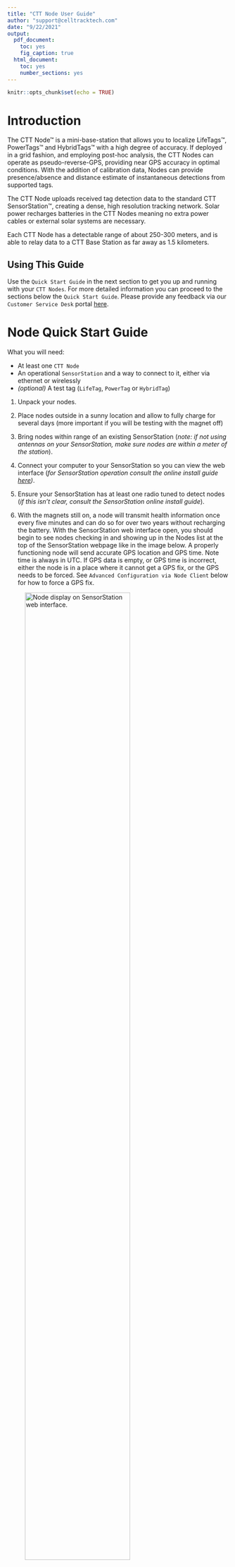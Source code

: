 ```yaml
---
title: "CTT Node User Guide"
author: "support@celltracktech.com"
date: "9/22/2021"
output:
  pdf_document:
    toc: yes
    fig_caption: true
  html_document:
    toc: yes
    number_sections: yes
---
```


```r
knitr::opts_chunk$set(echo = TRUE)
```


# Introduction

The CTT Node™ is a mini-base-station that allows you to localize LifeTags™, PowerTags™ and HybridTags™ with a high degree of accuracy. If deployed in a grid fashion, and employing post-hoc analysis, the CTT Nodes can operate as pseudo-reverse-GPS, providing near GPS accuracy in optimal conditions. With the addition of calibration data, Nodes can provide presence/absence and distance estimate of instantaneous detections from supported tags.

The CTT Node uploads received tag detection data to the standard CTT SensorStation™, creating a dense, high resolution tracking network. Solar power recharges batteries in the CTT Nodes meaning no extra power cables or external solar systems are necessary.

Each CTT Node has a detectable range of about 250-300 meters, and is able to relay data to a CTT Base Station as far away as 1.5 kilometers.

## Using This Guide

Use the `Quick Start Guide` in the next section to get you up and running with your `CTT Nodes`. For more detailed information you can proceed to the sections below the `Quick Start Guide`. Please provide any feedback via our `Customer Service Desk` portal [here](https://celltracktech.com/support-customer-service-desk/).

# Node Quick Start Guide

What you will need:

* At least one `CTT Node`
* An operational `SensorStation` and a way to connect to it, either via ethernet or wirelessly
* *(optional)* A test tag (`LifeTag`, `PowerTag` or `HybridTag`)

1. Unpack your nodes.

2. Place nodes outside in a sunny location and allow to fully charge for several days (more important if you will be testing with the magnet off)

2. Bring nodes within range of an existing SensorStation (*note: if not using antennas on your SensorStation, make sure nodes are within a meter of the station*).

3. Connect your computer to your SensorStation so you can view the web interface (*for SensorStation operation consult the online install guide [here](https://cellular-tracking-technologies.github.io/ctt_documentation/v2-SensorStation-User-Guide.html#connecting-to-your-sensorstation-web-interface))*.

4. Ensure your SensorStation has at least one radio tuned to detect nodes (*if this isn't clear, consult the SensorStation online install guide*).

5. With the magnets still on, a node will transmit health information once every five minutes and can do so for over two years without recharging the battery. With the SensorStation web interface open, you should begin to see nodes checking in and showing up in the Nodes list at the top of the SensorStation webpage like in the image below. A properly functioning node will send accurate GPS location and GPS time. Note time is always in UTC. If GPS data is empty, or GPS time is incorrect, either the node is in a place where it cannot get a GPS fix, or the GPS needs to be forced. See `Advanced Configuration via Node Client` below for how to force a GPS fix.

![*Node display on SensorStation web interface.*](/Users/davidlapuma/Dropbox/CTT_Git/ctt_documentation/images/NodesOnSensorStation.png){#id .class width=75%}

6. If you have a test tag, you can place it near the nodes and remove the magnet on the node case. Removing the magnet activates the node radio to listen for tags. You should begin to see tag data flowing in on SensorStation web interface under the radio(s) you programmed to listen for nodes.

![*Here `Radio 1` is set to detect `Nodes`, while `Radio 2` is set to detect `Tags`. Looking at the data displayed you can see that `Radio 1` data includes a `Node ID` and the `RSSI` is the signal strength of the `Tag` hitting the `Node`, while `Radio 2` data is simply the tags being directely detected by the antenna on `Radio 2`, and therefore the `RSSI` refers to the signal strength of the `Tag` hitting the antenna on `Radio 2.`*](/Users/davidlapuma/Dropbox/CTT_Git/ctt_documentation/images/NodeDataOnSensorStation.png){#id .class width=75%}

7. If you are deploying your `Nodes`, go ahead and remove the magnets and store them somewhere safe. You will want to reuse them if you ever want to shut down a node for storage.

8. Attach your node to an appropriately sized support structure. We recommend 1/2" - 3/4" diameter EMT conduit, but there is no rule as to what can or can't be used. We also recommend placing your nodes at least 2 meters off of the ground.

9. Place your nodes in the field within 1-1.5km of your SensorStation.

10. Once set up, return to your SensorStation and ensure that all nodes are checking in. Ultimately you want your nodes to be received 100% of the time, so looking at your data after a few days will help diagnose any nodes 'on the fringe'.

11. For any nodes not being detected consistently, you should consider one of the following possible solutions:
* Move 'fringe' nodes closer to the SensorStation
* Boost the node power by modifying the node's settings using the `Node Client` tool (see below)
* Add additional antennas pointed at the problem node(s)
* Add additional SensorStations to fill coverage gaps

# Initial Node Setup
 
Because of shipping laws, your node arrives with a partially-charged Lithium battery and should be placed in the sun for several days prior to deployment to get its battery up to full charge.

## Unboxing

![*Node packaged for shipping*](/Users/davidlapuma/Dropbox/CTT_Git/ctt_documentation/images/NodeWrapped(1).jpg){#id .class width=50%}

Remove the packing material that surrounds your node. You can do this by removing the two nuts on the mounting bracket, which will then allow you to slide the bubble wrap off of the node and save it for future use. 

Notice that there is a piece of blue tape securing a magnet to the node.

![*Node with bubblewrap removed*](/Users/davidlapuma/Dropbox/CTT_Git/ctt_documentation/images/NodeUnwrapped(2).jpg){#id .class width=50%}

This magnet operates the switch that determines whether your node is searching for tags. Note that even with the magnet on the node, your node will send health reports every five minutes. It can do this on a fully charged battery for over two years without charging, so is fine for storage. Once you remove the magnet, though, your node will function for roughly one week without a charge. We recommend only removing the magnet when deploying your nodes, or for temporary testing.

![*Note the black dot on the node indicates where the magnet must be aligned when not in use*](/Users/davidlapuma/Dropbox/CTT_Git/ctt_documentation/images/NodeMagnet(3).jpg){#id .class width=50%}


Once you deploy your nodes, be sure to save the magnets for future use.

# Attaching Your Node

Each node comes with the necessary hardware for mounting it to various materials. We typically recommend 3/4" or 1/2" EMT conduit, but you can mount it to practically anything. We recommend mounting your node either horizontally, with the solar panel facing the sky, or vertically, with the solar panel facing south, for optimal recharging performance. 

![*Node mounted horizontally at Bernheim Forest, Kentucky*](/Users/davidlapuma/Dropbox/CTT_Git/ctt_documentation/images/NodeBernheim.jpg){#id .class width=50%}

![*Node mounted upright and facing south, at The Nature Conservancy's South Cape May Meadows Preserve, Cape May, NJ*](/Users/davidlapuma/Dropbox/CTT_Git/ctt_documentation/images/NodeMeadows.jpg){#id .class width=50%}

## A note about solar recharging

Note that mounting your node in shade, or canopy cover, will reduce recharge times and may require you to periodically move the node to a sunny location for recharging, or subsidize the node with an additional battery back (each node comes with a USB port which can be used for attaching an additional power supply).

# SensorStation Pairing

There is no need to pair a node to a SensorStation. Simply placing the node within the range of a SensorStation antenna will cause the SensorStation to detect and process node data. 

# Operation Tips

As a rule of thumb we recommend placing all nodes within 1-1.5km of a SensorStation. It is possible to increase the distance depending on your choice of antennas, but this distance has proved effective for many installations. Topography, density of vegetation, and other factors may impact the detection distance. 

Since each node transmits health information every five minutes, one good benchmark when testing you nodes is to ensure that your SensorStation is detecting each node at least every five minutes. If not, you will likely be losing some data which will only be recoverable by opening the node, removing and reading the internal SD card. Put another way, any data not received by the SensorStation will not be sent later, but resides only on the internal node SD card. **Using a node without a SensorStation is not recommended and outside of the manufacturer specs.**

## Connecting to the external USB port

Each shipment of nodes comes with a 4-pin to USB-A adapter. This allows you to access the USB 

![*Node with USB cover installed*](/Users/davidlapuma/Dropbox/CTT_Git/ctt_documentation/images/NodeUSBCover(5).jpg){#id .class width=50%}

![*Node with USB cover removed, exposing 4 pins*](/Users/davidlapuma/Dropbox/CTT_Git/ctt_documentation/images/NodeUSBPort(6).jpg){#id .class width=50%}

![*Node with 4-pin to USB-A adapter inserted* ](/Users/davidlapuma/Dropbox/CTT_Git/ctt_documentation/images/NodeUSBAdapterIn(8).jpg){#id .class width=50%}


## Opening your Node

If you need to access the internal SD card, or troubleshoot a node, you can access it by removing the single screw on the bottom of the case, and separating the top of the node from the bottom with a little squeeze and pull procedure. 

![*First remove the screw in the bottom of the Node*](/Users/davidlapuma/Dropbox/CTT_Git/ctt_documentation/images/NodeScrewOut(9).jpg){#id .class width=50%}

![*Then apply equal pressure to the long sides of the case, and pull the top and bottom apart*](/Users/davidlapuma/Dropbox/CTT_Git/ctt_documentation/images/NodeOpen1(10).jpg){#id .class width=50%}

![*Closeup of the Node board*](/Users/davidlapuma/Dropbox/CTT_Git/ctt_documentation/images/NodeCloseUpInternal(12).jpg){#id .class width=50%}


On the board you will notice several buttons. Pressing them has the corresponding effect:

* `SW1` - Long-press forces the node to restart.
* `SW2` - Long-press forces the node to send a health message (requires a SensorStation to determine success).
* `SW3` - Long-press forces the node to look for new firmware on the SD card, and if it finds it, to install it.

The Micro USB port is also apparent in the lower right side of the board, and labled `USB`. You can use this port to connect your node directly to a computer.

# Advanced Configuration via Node Client

You can use a development program we've created called `Node Client` to troubleshoot your node and modify several parameters. The latest version of `Node Client` can be downloaded from our support Slack workspace under the `#ctt_nodes` channel. If you don't already have access, please email us at support@celltracktech.com. You can connect your node to a computer using either the provided 4-pin -> USB adapter and the port on the underside of the node, or the micro-usb port directly on the board (after opening the node).

## Opening Node Client

![](/Users/davidlapuma/Dropbox/CTT_Git/ctt_documentation/images/nodeClientFolderSelect.png){#id .class width=75%}

After downloading the `node-client_0_2_0_0.zip` folder to your computer, expand it in your location of choice and open the now-uncompressed folder.


![*Inside the `node-client` folder you'll find two folders, `Assets` and `bin`*](/Users/davidlapuma/Dropbox/CTT_Git/ctt_documentation/images/binSelect.png){#id .class width=75%}

![*Inside the `bin` folder you'll see a folder titled `Debug`*](/Users/davidlapuma/Dropbox/CTT_Git/ctt_documentation/images/DebugSelect.png){#id .class width=75%}

You will see two folders. Open the one labeled `bin`, and then the one labeled `Debug`.

![*Contents of the `Debug` folder showing the `node-client` application*](/Users/davidlapuma/Dropbox/CTT_Git/ctt_documentation/images/NodeClientSelect.png){#id .class width=75%}

Within `Debug` you will find the application file `node-client`. Double-click `node-client` to run the program.

![*Opening screen of `Node Client`*](/Users/davidlapuma/Dropbox/CTT_Git/ctt_documentation/images/NodeClient1.png){#id .class width=75%}

Upon opening Node Client you will see the main screen with Steps 1 - 4 outlined. The window to the right is actually a screenshot of Device Manager - not Device Manager itself (hence "Figure 1"), but gives you an idea of what your Device Manager should look like if you have the proper drivers installed. If not, the blue link that says "Driver" can be clicked to take you to the `Silicon Labs` website. Click on the `DOWNLOADS` tab to access the appropriate driver for your operating system. **After installing the driver you must restart your computer. You must have the Silicon Labs driver installed to run Node Client.**

![*Clicking on `Update Ports` should populate both steps 2 and 3 values. If not you may need to install the proper driver.*](/Users/davidlapuma/Dropbox/CTT_Git/ctt_documentation/images/NodeClient2.png){#id .class width=75%}

With the proper driver installed, you can click on `Update Ports` which will then populate Steps 2 and 3 with values for available `COM` ports and default `Baud Rate`. You may have multiple `COM` ports available, so ensure that the one selected refers to your Silicon Labs driver port.

![*Clicking `Open` will open the USB connection between the Node and your computer.* ](/Users/davidlapuma/Dropbox/CTT_Git/ctt_documentation/images/NodeClient3.png){#id .class width=75%}

Once you have selected the appropriate port and baud rate, click the `Open` button in Step 4. 

![*Once the port is open, the button under `Step 4` will show `Close`. Clicking on it again will then close the port and disconnect the node from the computer.*](/Users/davidlapuma/Dropbox/CTT_Git/ctt_documentation/images/NodeClient4.png){#id .class width=75%}

This opens the port; once the port is open, the button will change to `Close`. Clicking on `Close` will close your connection- so leave it open and click on the `Local Console` button on the left sidebar of the window (upper left corner, under the `USB` button).

![*With the port now open, you can click on `Local Console` to interact with your node in real-time.*](/Users/davidlapuma/Dropbox/CTT_Git/ctt_documentation/images/NodeClient5.png){#id .class width=75%}

Once in the `Local Console` section you'll see three windows: `Device Info`, `Tag Detections` and `Settings Summary`. Each of these windows have associated menus and buttons. 

![*Device info showing dropdown options*](/Users/davidlapuma/Dropbox/CTT_Git/ctt_documentation/images/NodeClient6.png){#id .class width=75%}


## Device Info Window


Device Info provides several pieces of information by default:

* `BatteryVolts` - current battery voltage
* `SolarCurrent` - instantaneous information on solar current being pushed into the battery
* `SolarVolts` - instantaneous information on solar voltage being received via the solar panel
* `TemperatureCelcius` - the instantaneous temperature of the node board

At the bottom of the `Device Info` window there is a dropdown menu. Select any of the dropdown menu items and click the `Submit` button to issue a command to the node. Below are the menu items and their respective actions.

* `Serial Number` - causes the  `Device Info` window to display the `DeviceID` and `Firmware` version.

* `GPS Fix` - causes the Node to take a GPS fix, and display the `Latitude` and `Longitude` in the `Device Info` window.

* `Health Report` - causes the Node to transmit a health report. If a SensorStation is within range, the SensorStation should detect the health report. Note that there is no acknowledgment of success within `Node Client`.

* `Relay Beeps` - causes the Node to transmit whatever beep data is currently in the buffer. If a SensorStation is within range, the SensorStation should detect the beep records. Note that there is no acknowledgment of success within `Node Client`.

* `Dynamics` - *this has no current application and is legacy option from a specific modified node that is not currently in production.*

![*Here `GPS Fix` is selected from the dropdown, and the `Submit` button has been pressed, causing the Node to take a GPS fix and display the results in the `Device Info` window.*](/Users/davidlapuma/Dropbox/CTT_Git/ctt_documentation/images/NodeClient7.png){#id .class width=75%}


## Tag Detections Window
If there are any tags within range of the node, you will see detection data populating in the `Tag Detections` window. These data include:

* `Detection Time (Local)` - a date/time stamp in your local timezone.
* `Tag Id` - the 8-digit tag ID from either a **LifeTag**, **PowerTag** or **HybridTag**
* `Signal (dBm)` - the signal strength of the tag detection, measured in dBm, or *the power level measured in decibels relative to one milliwatt.*

While the `Tag Detections` window is pretty self explanatory, it also contains the button for updating the node firmware. If you have downloaded a more recent firmware version, you can load that firmware onto your node by pressing the `Firmware` button which will then open your file explorer. Updating the firmware is covered more extensively in the `Updating Your Node Firmware` section.


![*Pressing the `Refresh` button under the `Settings Summary` window causes the available settings to populate and gives you the opportunity to edit setting values.*](/Users/davidlapuma/Dropbox/CTT_Git/ctt_documentation/images/NodeClient8.png){#id .class width=75%}


## Settings Summary Window

This window will initially be empty until you press the `Refresh` button. Once pressed, the available settings will populate the window, each with a gear button in the rightmost column.

To modify a setting's parameter, click on the associated `gear icon` which will open a popup window specific to that setting. 

![*Clicking on the gear icon in the rightmost cell of each setting row opens the parameterization window for that setting.*](/Users/davidlapuma/Dropbox/CTT_Git/ctt_documentation/images/NodeClient9.png){#id .class width=75%}

Here we have selected the `RadioTxPower` setting, which allows us to increase the power output of our onboard 434Mhz radio, thereby increasing the reach of our node to a nearby SensorStation. These parameters haven't been fully documented, so please consult with support@celltracktech.com before modifying settings unless otherwise specified in this guide. For instance, **`RadioTxPower` can be modified up to 10dBm, but should not be set greater than that.** To modify a value down below zero, use the negative value, for example, a value of **-10** for `RadioTxPower` would reduce the power output by -10dBm.


![*Here you can modify the value, click `Send`, close the popup window, and then click `Save` and then `Refresh` at the bottom of the Settings Summary window.*](/Users/davidlapuma/Dropbox/CTT_Git/ctt_documentation/images/NodeClient10.png){#id .class width=75%}

To save these settings you first must click the `Send` button on the popup dialogue, and then click the `Save` button at the bottom of `Settings Summary`. To confirm that the settings have been set and saved, click the `Refresh` button at the bottom of the`Settings Summary` window.

![*If done correctly, you should see the setting value updated in the `Settings Summary` table.*](/Users/davidlapuma/Dropbox/CTT_Git/ctt_documentation/images/NodeClient11.png){#id .class width=75%}

Above you can see that the `RadioTxPower` has been successfully updated to +10dBm.


![*The `Directory` window in the `File Transfer` section.* ](/Users/davidlapuma/Dropbox/CTT_Git/ctt_documentation/images/NodeClient12.png){#id .class width=75%}

## File Transfer

Moving back to the left sidebar you see another button under `Local Console`; this one for `File Transfer`. Clicking on this button brings you to the `Directory` window.

Initially the window is empty, but clicking on `Update` in the upper right corner of the window will cause the console to list out all of the files on the SD card.

These are typically `.csv` files with either `beep` data, or `gps` data. From here you can either download or delete these files via the console. 

***Note:*** **Since the USB transfer rate is very slow, it is recommended that you don't use this console for downloading `beep` files, rather you can remove the SD card and use a 3rd party SD card reader to transfer these files to your computer, if desired.**


![*Once you're done working with your node, return to the USB section and click `Close` under Step 4. Now it is safe to disconnect your Node.*](/Users/davidlapuma/Dropbox/CTT_Git/ctt_documentation/images/NodeClient13.png){#id .class width=75%}

# Frequently Asked Questions (FAQ)

**Q1. Do the nodes send out radio frequency signals to the SensorStation?**

**A1.** *The nodes send two types of data to the SensorStation: first is the health report, sent every five minutes; and second is the beep data sent either after the buffer is filled, or after a timer expires. All data is sent from the node to the SensorStation on the frequency 433.25MHz, which is just slightly different than the frequency of the tags (434MHz). This is why you must assign an antenna to either detect Nodes, or Tags via the SensorStation interface. Nodes* **do not** *send over unique frequencies, instead they transmit their unique node ID to the station. This is how the SensorStation recognizes individual nodes.*

**Q2. Is there a limit to the number of nodes that a single SensorStation can receive?** 

**A2.** *Technically, no, but the more nodes you deploy the more opportunity there is for radio congestion at the receiving end. There are many node grids deployed with greater than 60 nodes sending data to a single station with no apparent impact, but your mileage may vary depending on your setup.*






# Final Thoughts

This User Guide is a living document. Your experiences and input are greatly appreciated so please don't hesitate to reach out to us regarding what you'd like to see included here. You can submit your suggestions and any errors to our `Customer Service Desk` [here](https://celltracktech.com/support-customer-service-desk/) and we will work to incorporate them in future revisions. All material © Cellular Tracking Technologies, 2021.